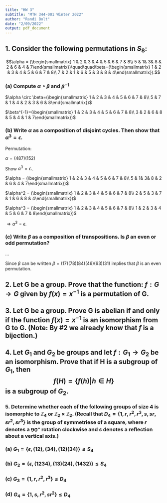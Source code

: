 ```yaml
---
title: "HW 3"
subtitle: "MTH 344-001 Winter 2022"
author: "Randi Bolt"
date: "2/09/2022"
output: pdf_document
---
```


## 1. Consider the following permutations in $S_8$: 

$$\alpha = (\begin{smallmatrix} 1 & 2 & 3 & 4 & 5 & 6 & 7 & 8\\ 5 & 1& 3& 8 & 2 & 6 & 4 & 7\end{smallmatrix})\quad\quad\beta=(\begin{smallmatrix} 1 & 2 & 3 & 4 & 5 & 6 & 7 & 8\\ 7 & 2 & 1 & 6 & 5 & 3 & 8 & 4\end{smallmatrix}).$$

### (a) Compute $\alpha \circ \beta$ and $\beta^{-1}$

$\alpha \circ \beta=(\begin{smallmatrix} 1 & 2 & 3 & 4 & 5 & 6 & 7 & 8\\ 5 & 7 & 1 & 4 & 2 & 3 & 6 & 8\end{smallmatrix})$

$\beta^{-1}=(\begin{smallmatrix} 1 & 2 & 3 & 4 & 5 & 6 & 7 & 8\\ 3 & 2 & 6 & 8 & 5 & 4 & 1 & 7\end{smallmatrix})$

### (b) Write $\alpha$ as a composition of disjoint cycles. Then show that $\alpha ^3 = \epsilon.$

Permutation: 

$\alpha=(487)(152)$

Show $\alpha ^3 = \epsilon.$.

$\alpha = (\begin{smallmatrix} 1 & 2 & 3 & 4 & 5 & 6 & 7 & 8\\ 5 & 1& 3& 8 & 2 & 6 & 4 & 7\end{smallmatrix})$

$\alpha^2 = (\begin{smallmatrix} 1 & 2 & 3 & 4 & 5 & 6 & 7 & 8\\ 2 & 5 & 3 & 7 & 1 & 6 & 8 & 4\end{smallmatrix})$

$\alpha^3 = (\begin{smallmatrix} 1 & 2 & 3 & 4 & 5 & 6 & 7 & 8\\ 1 & 2 & 3 & 4 & 5 & 6 & 7 & 8\end{smallmatrix})$

$\Rightarrow \alpha ^3=\epsilon$. 

### (c) Write $\beta$ as a composition of transpositions. Is $\beta$ an even or odd permutation? 

...

Since $\beta$ can be written $\beta = (17) (78) (84) (46) (63) (31)$ implies that $\beta$ is an even permutation. 

## 2. Let G be a group. Prove that the function: $f:G\rightarrow G$ given by $f(x)=x^{-1}$ is a permutation of G.


## 3. Let G be a group. Prove G is abelian if and only if the function $f(x)=x^{-1}$ is an isomorphism from G to G. (Note: By #2 we already know that $f$ is a bijection.)


## 4. Let $G_1$ and $G_2$ be groups and let $f:G_1\rightarrow G_2$ be an isomorphism. Prove that if H is a subgroup of $G_1$, then $$f(H)=\{f(h)|h\in H\}$$ is a subgroup of $G_2$. 


### 5. Determine whether each of the following groups of size 4 is isomorphic to $\mathbb{Z}_4$ or $\mathbb{Z}_2\times \mathbb{Z}_2$. (Recall that $D_4=\{1,r,r^2,r^3,s,sr,sr^2,sr^3\}$ is the group of symmetriese of a square, where $r$ denotes a $90^\circ$ rotation clockwise and $s$ denotes a reflection about a vertical axis.)

### (a) $G_1=\{\epsilon, (12), (34), (12)(34)\}\leq S_4$


### (b) $G_2=\{\epsilon, (1234), (13)(24), (1432)\}\leq S_4$

### (c) $G_3=\{1,r,r^2,r^3\}\leq D_4$

### (d) $G_4=\{1,s,r^2,sr^2\}\leq D_4$


